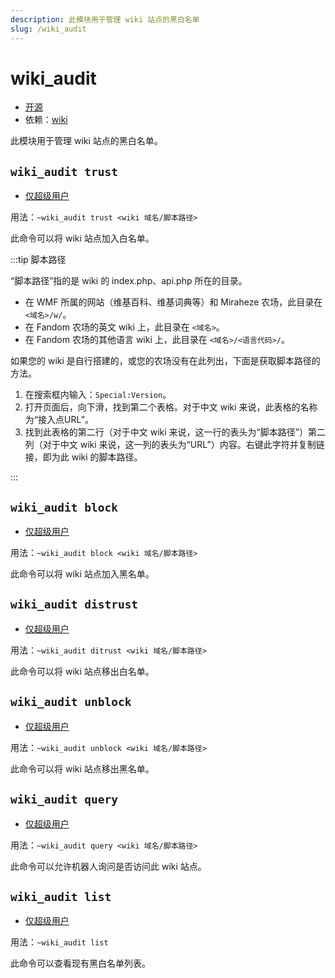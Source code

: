 ```yaml
---
description: 此模块用于管理 wiki 站点的黑白名单
slug: /wiki_audit
---
```


# wiki_audit

-   [开源](/docs/help/faq#为什么有些模块没有开源)
-   依赖：[wiki](wiki)

此模块用于管理 wiki 站点的黑白名单。

## `wiki_audit trust`

-   [仅超级用户](permissions)

用法：`~wiki_audit trust <wiki 域名/脚本路径>`

此命令可以将 wiki 站点加入白名单。

:::tip 脚本路径

“脚本路径”指的是 wiki 的 index.php、api.php 所在的目录。

-   在 WMF 所属的网站（维基百科、维基词典等）和 Miraheze 农场，此目录在 `<域名>/w/`。
-   在 Fandom 农场的英文 wiki 上，此目录在 `<域名>`。
-   在 Fandom 农场的其他语言 wiki 上，此目录在 `<域名>/<语言代码>/`。

如果您的 wiki 是自行搭建的，或您的农场没有在此列出，下面是获取脚本路径的方法。

1. 在搜索框内输入：`Special:Version`。
2. 打开页面后，向下滑，找到第二个表格。对于中文 wiki 来说，此表格的名称为“接入点URL”。
3. 找到此表格的第二行（对于中文 wiki 来说，这一行的表头为“脚本路径”）第二列（对于中文 wiki 来说，这一列的表头为“URL”）内容。右键此字符并复制链接，即为此 wiki 的脚本路径。

:::

## `wiki_audit block`

-   [仅超级用户](permissions)

用法：`~wiki_audit block <wiki 域名/脚本路径>`

此命令可以将 wiki 站点加入黑名单。

## `wiki_audit distrust`

-   [仅超级用户](permissions)

用法：`~wiki_audit ditrust <wiki 域名/脚本路径>`

此命令可以将 wiki 站点移出白名单。

## `wiki_audit unblock`

-   [仅超级用户](permissions)

用法：`~wiki_audit unblock <wiki 域名/脚本路径>`

此命令可以将 wiki 站点移出黑名单。

## `wiki_audit query`

-   [仅超级用户](permissions)

用法：`~wiki_audit query <wiki 域名/脚本路径>`

此命令可以允许机器人询问是否访问此 wiki 站点。

## `wiki_audit list`

-   [仅超级用户](permissions)

用法：`~wiki_audit list`

此命令可以查看现有黑白名单列表。
